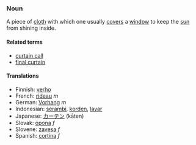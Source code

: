 === Noun ===
A piece of [[cloth]] with which one usually [[cover]]s a [[window]] to keep the [[sun]] from shining inside.

====Related terms====
*[[curtain call]]
*[[final curtain]]

==== Translations ====
*Finnish: [[verho]]
*French: [[rideau]] ''m''
*German: [[Vorhang]] ''m''
*Indonesian: [[serambi]], [[korden]], [[layar]]
*Japanese: [[カーテン]] (kāten)
*Slovak: [[opona]] ''f''
*Slovene: [[zavesa]] ''f''
*Spanish: [[cortina]] ''f''